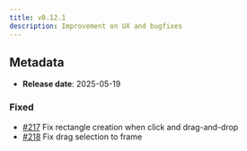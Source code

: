 ```yaml
---
title: v0.12.1
description: Improvement on UX and bugfixes
---
```


## Metadata

- **Release date**: 2025-05-19

### Fixed

- [#217](https://github.com/InditexTech/weavejs/issues/217) Fix rectangle creation when click and drag-and-drop
- [#218](https://github.com/InditexTech/weavejs/issues/218) Fix drag selection to frame

